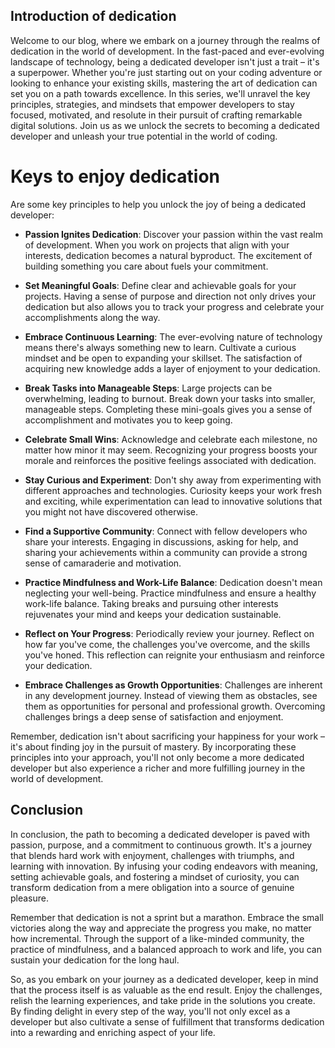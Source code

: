 
## Introduction of dedication

Welcome to our blog, where we embark on a journey through the realms of dedication in the world of development. In the fast-paced and ever-evolving landscape of technology, being a dedicated developer isn't just a trait – it's a superpower. Whether you're just starting out on your coding adventure or looking to enhance your existing skills, mastering the art of dedication can set you on a path towards excellence. In this series, we'll unravel the key principles, strategies, and mindsets that empower developers to stay focused, motivated, and resolute in their pursuit of crafting remarkable digital solutions. Join us as we unlock the secrets to becoming a dedicated developer and unleash your true potential in the world of coding.



# Keys to enjoy dedication
Are some key principles to help you unlock the joy of being a dedicated developer:

- **Passion Ignites Dedication**: Discover your passion within the vast realm of development. When you work on projects that align with your interests, dedication becomes a natural byproduct. The excitement of building something you care about fuels your commitment. 
- **Set Meaningful Goals**: Define clear and achievable goals for your projects. Having a sense of purpose and direction not only drives your dedication but also allows you to track your progress and celebrate your accomplishments along the way.

- **Embrace Continuous Learning**: The ever-evolving nature of technology means there's always something new to learn. Cultivate a curious mindset and be open to expanding your skillset. The satisfaction of acquiring new knowledge adds a layer of enjoyment to your dedication.

- **Break Tasks into Manageable Steps**: Large projects can be overwhelming, leading to burnout. Break down your tasks into smaller, manageable steps. Completing these mini-goals gives you a sense of accomplishment and motivates you to keep going.

- **Celebrate Small Wins**: Acknowledge and celebrate each milestone, no matter how minor it may seem. Recognizing your progress boosts your morale and reinforces the positive feelings associated with dedication.

- **Stay Curious and Experiment**: Don't shy away from experimenting with different approaches and technologies. Curiosity keeps your work fresh and exciting, while experimentation can lead to innovative solutions that you might not have discovered otherwise.

- **Find a Supportive Community**: Connect with fellow developers who share your interests. Engaging in discussions, asking for help, and sharing your achievements within a community can provide a strong sense of camaraderie and motivation.

- **Practice Mindfulness and Work-Life Balance**: Dedication doesn't mean neglecting your well-being. Practice mindfulness and ensure a healthy work-life balance. Taking breaks and pursuing other interests rejuvenates your mind and keeps your dedication sustainable.

- **Reflect on Your Progress**: Periodically review your journey. Reflect on how far you've come, the challenges you've overcome, and the skills you've honed. This reflection can reignite your enthusiasm and reinforce your dedication.

- **Embrace Challenges as Growth Opportunities**: Challenges are inherent in any development journey. Instead of viewing them as obstacles, see them as opportunities for personal and professional growth. Overcoming challenges brings a deep sense of satisfaction and enjoyment.



Remember, dedication isn't about sacrificing your happiness for your work – it's about finding joy in the pursuit of mastery. By incorporating these principles into your approach, you'll not only become a more dedicated developer but also experience a richer and more fulfilling journey in the world of development.



## Conclusion


In conclusion, the path to becoming a dedicated developer is paved with passion, purpose, and a commitment to continuous growth. It's a journey that blends hard work with enjoyment, challenges with triumphs, and learning with innovation. By infusing your coding endeavors with meaning, setting achievable goals, and fostering a mindset of curiosity, you can transform dedication from a mere obligation into a source of genuine pleasure.

Remember that dedication is not a sprint but a marathon. Embrace the small victories along the way and appreciate the progress you make, no matter how incremental. Through the support of a like-minded community, the practice of mindfulness, and a balanced approach to work and life, you can sustain your dedication for the long haul.

So, as you embark on your journey as a dedicated developer, keep in mind that the process itself is as valuable as the end result. Enjoy the challenges, relish the learning experiences, and take pride in the solutions you create. By finding delight in every step of the way, you'll not only excel as a developer but also cultivate a sense of fulfillment that transforms dedication into a rewarding and enriching aspect of your life.






